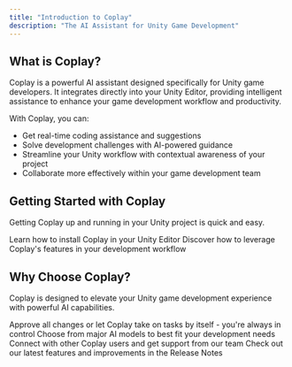 ```yaml
---
title: "Introduction to Coplay"
description: "The AI Assistant for Unity Game Development"
---
```


## What is Coplay?

Coplay is a powerful AI assistant designed specifically for Unity game developers. It integrates directly into your Unity Editor, providing intelligent assistance to enhance your game development workflow and productivity.

With Coplay, you can:

- Get real-time coding assistance and suggestions
- Solve development challenges with AI-powered guidance
- Streamline your Unity workflow with contextual awareness of your project
- Collaborate more effectively within your game development team

## Getting Started with Coplay

Getting Coplay up and running in your Unity project is quick and easy.

<CardGroup cols={2}>
  <Card
    title="Installation Guide"
    icon="download"
    href="/getting-started/quickstart"
  >
    Learn how to install Coplay in your Unity Editor
  </Card>
  <Card
    title="Using Coplay"
    icon="wand-magic-sparkles"
    href="/getting-started/development"
  >
    Discover how to leverage Coplay's features in your development workflow
  </Card>
</CardGroup>

## Why Choose Coplay?

Coplay is designed to elevate your Unity game development experience with powerful AI capabilities.

<CardGroup cols={2}>
  <Card title="Maximum Control" icon="shield-check" href="/essentials/settings">
    Approve all changes or let Coplay take on tasks by itself - you're always in
    control
  </Card>
  <Card title="Flexible AI Models" icon="microchip" href="/essentials/code">
    Choose from major AI models to best fit your development needs
  </Card>
  <Card
    title="Join Our Community"
    icon="discord"
    href="http://discord.com/invite/KmGfEr6d3v"
  >
    Connect with other Coplay users and get support from our team
  </Card>
  <Card title="Stay Updated" icon="newspaper" href="/release-notes">
    Check out our latest features and improvements in the Release Notes
  </Card>
</CardGroup>
